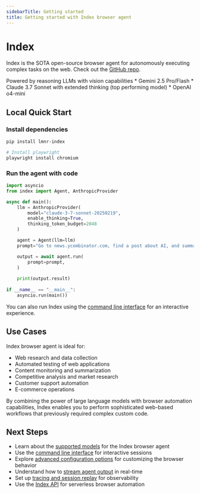 ```yaml
---
sidebarTitle: Getting started
title: Getting started with Index browser agent
---
```


# Index

Index is the SOTA open-source browser agent for autonomously executing complex tasks on the web. Check out the [GitHub repo](https://github.com/lmnr-ai/index).

Powered by reasoning LLMs with vision capabilities
    * Gemini 2.5 Pro/Flash
    * Claude 3.7 Sonnet with extended thinking (top performing model)
    * OpenAI o4-mini
  

## Local Quick Start

### Install dependencies

```bash
pip install lmnr-index

# Install playwright
playwright install chromium
```

### Run the agent with code

```python
import asyncio
from index import Agent, AnthropicProvider

async def main():
    llm = AnthropicProvider(
        model="claude-3-7-sonnet-20250219",
        enable_thinking=True, 
        thinking_token_budget=2048
    )

    agent = Agent(llm=llm)
    prompt="Go to news.ycombinator.com, find a post about AI, and summarize it"

    output = await agent.run(
        prompt=prompt,
    )
    
    print(output.result)
    
if __name__ == "__main__":
    asyncio.run(main())
```

You can also run Index using the [command line interface](/index-agent/cli) for an interactive experience.

## Use Cases

Index browser agent is ideal for:
- Web research and data collection
- Automated testing of web applications
- Content monitoring and summarization
- Competitive analysis and market research
- Customer support automation
- E-commerce operations

By combining the power of large language models with browser automation capabilities, Index enables you to perform sophisticated web-based workflows that previously required complex custom code.

## Next Steps

- Learn about the [supported models](/index-agent/models) for the Index browser agent
- Use the [command line interface](/index-agent/cli) for interactive sessions
- Explore [advanced configuration options](/index-agent/configuration) for customizing the browser behavior
- Understand how to [stream agent output](/index-agent/streaming) in real-time
- Set up [tracing and session replay](/index-agent/tracing) for observability
- Use the [Index API](/index-agent/api/getting-started) for serverless browser automation




